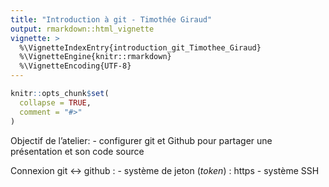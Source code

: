 ---
title: "Introduction à git - Timothée Giraud"
output: rmarkdown::html_vignette
vignette: >
  %\VignetteIndexEntry{introduction_git_Timothee_Giraud}
  %\VignetteEngine{knitr::rmarkdown}
  %\VignetteEncoding{UTF-8}
---

```{r, include = FALSE}
knitr::opts_chunk$set(
  collapse = TRUE,
  comment = "#>"
)
```

Objectif de l'atelier:
- configurer git et Github pour partager une présentation et son code source

Connexion git <-> github :
- système de jeton (*token*) : https
- système SSH

